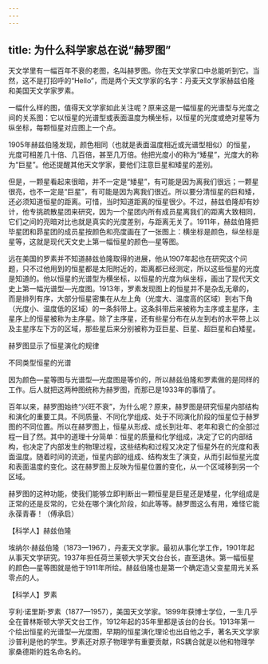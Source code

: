 ```yaml
---
---
---
```

title: 为什么科学家总在说“赫罗图”
---




天文学里有一幅百年不衰的老图，名叫赫罗图。你在天文学家口中总能听到它。当然，这不是打招呼的“Hello”，而是两个天文学家的名字：丹麦天文学家赫兹伯隆和美国天文学家罗素。

一幅什么样的图，值得天文学家如此关注呢？原来这是一幅恒星的光谱型与光度之间的关系图：它以恒星的光谱型或表面温度为横坐标，以恒星的光度或绝对星等为纵坐标，每颗恒星对应图上一个点。

1905年赫兹伯隆发现，颜色相同（也就是表面温度相近或光谱型相似）的恒星，光度可相差几十倍、几百倍，甚至几万倍。他把光度小的称为“矮星”，光度大的称为“巨星”。他还提醒其他天文学家，要他们注意巨星和矮星的差别。

但是，一颗星看起来很暗，并不一定是“矮星”，有可能是因为离我们很远；一颗星很亮，也不一定是“巨星”，有可能是因为离我们很近。所以要分清恒星的巨和矮，还必须知道恒星的距离。可惜，当时知道距离的恒星很少。不过，赫兹伯隆却有妙计，他专挑疏散星团来研究，因为一个星团内所有成员星离我们的距离大致相同，它们之间的亮暗对比也就是真实的光度差别，与距离无关了。1911年，赫兹伯隆把毕星团和昴星团的成员星按颜色和亮度画在了一张图上：横坐标是颜色，纵坐标是星等，这就是现代天文史上第一幅恒星的颜色—星等图。

远在美国的罗素并不知道赫兹伯隆取得的进展，他从1907年起也在研究这个问题，只不过他用到的恒星都是太阳附近的，距离都已经测定，所以这些恒星的光度是知道的。他以恒星的光谱型为横坐标，以恒星的光度为纵坐标，画出了现代天文史上第一幅光谱型—光度图。1913年，罗素发现图上的恒星并不是杂乱无章的，而是排列有序，大部分恒星密集在从左上角（光度大、温度高的区域）到右下角（光度小、温度低的区域）的一条斜带上。这条斜带后来被称为主序或主星序，主星序上的恒星被称为主序星。除了主序星，还有些星分布在从左到右的水平带上以及主星序左下方的区域，那些星后来分别被称为亚巨星、巨星、超巨星和白矮星。

赫罗图显示了恒星演化的规律



不同类型恒星的光谱



因为颜色—星等图与光谱型—光度图是等价的，所以赫兹伯隆和罗素做的是同样的工作。后人就把这两种图统称为赫罗图，而那已是1933年的事情了。

百年以来，赫罗图始终“兴旺不衰”，为什么呢？原来，赫罗图是研究恒星内部结构和演化的重要工具。不同质量、不同化学组成、处于不同演化阶段的恒星位于赫罗图的不同位置。所以在赫罗图上，恒星从形成、成长到壮年、老年和衰亡的全部过程一目了然。其中的道理十分简单：恒星的质量和化学组成，决定了它的内部结构，也决定了内部发生的物理过程，这些结构和过程又决定了恒星外在的光度和表面温度。随着时间的流逝，恒星内部的组成、结构发生了演变，从而引起恒星光度和表面温度的变化。这在赫罗图上反映为恒星位置的变化，从一个区域移到另一个区域。

赫罗图的这种功能，使我们能够立即判断出一颗恒星是巨星还是矮星，化学组成是正常的还是反常的，它处在哪个演化阶段，如此等等。赫罗图这么有用，难怪它能永葆青春！（傅承启）





【科学人】赫兹伯隆



埃纳尔·赫兹伯隆（1873—1967），丹麦天文学家。最初从事化学工作，1901年起从事天文学研究。1937年担任荷兰莱顿大学天文台台长，直至退休。第一幅恒星的颜色—星等图就是他于1911年所绘。赫兹伯隆也是第一个确定造父变星周光关系零点的人。

【科学人】罗素



亨利·诺里斯·罗素（1877—1957），美国天文学家。1899年获博士学位，一生几乎全在普林斯顿大学天文台工作，1912年起的35年里都是该台的台长。1913年第一个绘出恒星的光谱型—光度图，早期的恒星演化理论也出自他之手，著名天文学家沙普利是他的学生。罗素还对原子物理学有重要贡献，RS耦合就是以他和物理学家桑德斯的姓名命名的。